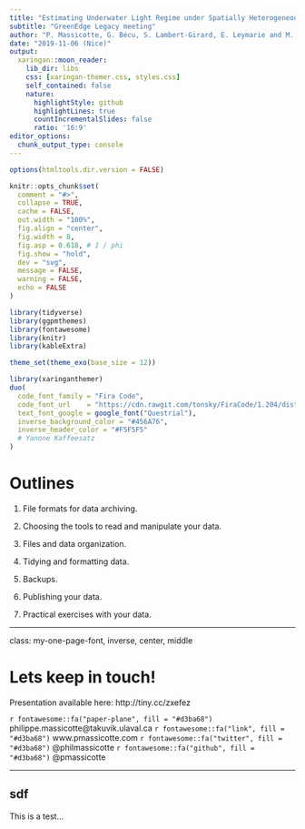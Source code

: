 ```yaml
---
title: "Estimating Underwater Light Regime under Spatially Heterogeneous Sea Ice in the Arctic"
subtitle: "GreenEdge Legacy meeting"
author: "P. Massicotte, G. Bécu, S. Lambert-Girard, E. Leymarie and M. Babin"
date: "2019-11-06 (Nice)"
output:
  xaringan::moon_reader:
    lib_dir: libs
    css: [xaringan-themer.css, styles.css]
    self_contained: false
    nature:
      highlightStyle: github
      highlightLines: true
      countIncrementalSlides: false
      ratio: '16:9'
editor_options:
  chunk_output_type: console
---
```


  <style type="text/css">
.remark-slide-content {
    font-size: 35px;
    padding: 1em 4em 1em 4em;
}
.remark-inline-code {
    font-size: 0.75em;
}

.verticalhorizontal {
    text-align:center;
 display:block;
}

.my-one-page-font > h1 {
  font-size: 120px;
}

strong {
    font-weight: normal;
}

</style>

```r
options(htmltools.dir.version = FALSE)

knitr::opts_chunk$set(
  comment = "#>",
  collapse = TRUE,
  cache = FALSE,
  out.width = "100%",
  fig.align = "center",
  fig.width = 8,
  fig.asp = 0.618, # 1 / phi
  fig.show = "hold",
  dev = "svg",
  message = FALSE,
  warning = FALSE,
  echo = FALSE
)

library(tidyverse)
library(ggpmthemes)
library(fontawesome)
library(knitr)
library(kableExtra)

theme_set(theme_exo(base_size = 12))
```

```r
library(xaringanthemer)
duo(
  code_font_family = "Fira Code",
  code_font_url    = "https://cdn.rawgit.com/tonsky/FiraCode/1.204/distr/fira_code.css",
  text_font_google = google_font("Questrial"),
  inverse_background_color = "#456A76",
  inverse_header_color = "#F5F5F5"
  # Yanone Kaffeesatz
)
```

# Outlines

1. File formats for data archiving.

2. Choosing the tools to read and manipulate your data.

3. Files and data organization.

4. Tidying and formatting data.

5. Backups.

6. Publishing your data.

7. Practical exercises with your data.

---

class: my-one-page-font, inverse, center, middle

# Lets keep in touch!

Presentation available here: http://tiny.cc/zxefez

`r fontawesome::fa("paper-plane", fill = "#d3ba68")` philippe.massicotte@takuvik.ulaval.ca
`r fontawesome::fa("link", fill = "#d3ba68")` www.pmassicotte.com
`r fontawesome::fa("twitter", fill = "#d3ba68")` @philmassicotte
`r fontawesome::fa("github", fill = "#d3ba68")` @pmassicotte

---

## sdf

This is a test...
